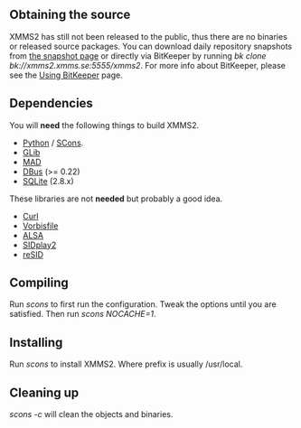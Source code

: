 == Obtaining the source ==

XMMS2 has still not been released to the public, thus there are no binaries or released source packages. You can download daily repository snapshots from [http://xmms2.xmms.org/snapshots/ the snapshot page] or directly via BitKeeper by running ''bk clone bk://xmms2.xmms.se:5555/xmms2''. For more info about BitKeeper, please see the [[Using BitKeeper]] page.

== Dependencies ==

You will '''need''' the following things to build XMMS2.

* [http://www.python.org/ Python] / [http://www.scons.org/ SCons].
* [http://www.gtk.org/ GLib]
* [http://www.underbit.com/products/mad/ MAD]
* [http://www.freedesktop.org/software/dbus/ DBus] (>= 0.22)
* [http://www.sqlite.org SQLite] (2.8.x)

These libraries are not '''needed''' but probably a good idea.

* [http://curl.haxx.se Curl]
* [http://www.xiph.org Vorbisfile]
* [http://www.alsa-project.org ALSA]
* [http://sidplay2.sourceforge.net/ SIDplay2]
* [http://www.geocities.com/SiliconValley/Lakes/5147/resid/ reSID]

== Compiling ==

Run ''scons'' to first run the configuration. Tweak the options until you are satisfied. Then run ''scons NOCACHE=1''.

== Installing ==

Run ''scons <prefix>'' to install XMMS2. Where prefix is usually /usr/local.

== Cleaning up ==

''scons -c'' will clean the objects and binaries.